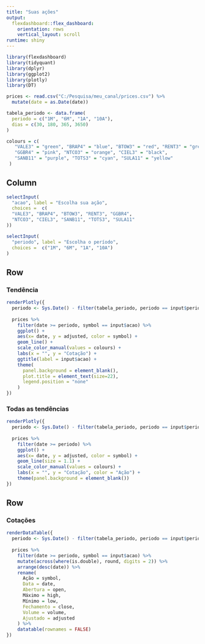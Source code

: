 ```yaml
---
title: "Suas ações"
output: 
  flexdashboard::flex_dashboard:
    orientation: rows
    vertical_layout: scroll
runtime: shiny
---
```


```r
library(flexdashboard)
library(tidyquant)
library(dplyr)
library(ggplot2)
library(plotly)
library(DT)

prices <- read.csv("C:/Pesquisa/meu_canal/prices.csv") %>%
  mutate(date = as.Date(date))

tabela_periodo <- data.frame(
  periodo = c("1M", "6M", "1A", "10A"),
  dias = c(30, 180, 365, 3650)
)

colours = c(
   "VALE3" = "green", "BRAP4" = "blue", "BTOW3" = "red", "RENT3" = "grey",
   "GGBR4" = "pink", "NTCO3" = "orange", "CIEL3" = "black",
   "SANB11" = "purple", "TOTS3" = "cyan", "SULA11" = "yellow"
 ) 

```

Column {.sidebar}
-----------------------------------------------------------------------

```r
selectInput(
  "acao", label = "Escolha sua ação",
  choices =  c(
  "VALE3", "BRAP4", "BTOW3", "RENT3", "GGBR4",
  "NTCO3", "CIEL3", "SANB11", "TOTS3", "SULA11"
))

selectInput(
  "periodo", label = "Escolha o período",
  choices =  c("1M", "6M", "1A", "10A")
)
```



Row {data-width=500}
-----------------------------------------------------------------------

### Tendência

```r
renderPlotly({
  periodo <- Sys.Date() - filter(tabela_periodo, periodo == input$periodo)$dias
  
  prices %>% 
    filter(date >= periodo, symbol == input$acao) %>% 
    ggplot() +
    aes(x= date, y = adjusted, color = symbol) +
    geom_line() + 
    scale_color_manual(values = colours) +
    labs(x = "", y = "Cotação") +
    ggtitle(label = input$acao) +
    theme(
      panel.background = element_blank(),
      plot.title = element_text(size=22),
      legend.position = "none"
    ) 
})
```

### Todas as tendências

```r
renderPlotly({
  periodo <- Sys.Date() - filter(tabela_periodo, periodo == input$periodo)$dias
  
  prices %>% 
    filter(date >= periodo) %>% 
    ggplot() +
    aes(x= date, y = adjusted, color = symbol) +
    geom_line(size = 1.1) +
    scale_color_manual(values = colours) +
    labs(x = "", y = "Cotação", color = "Ação") +
    theme(panel.background = element_blank())
})
```

Row {data-width=500}
-----------------------------------------------------------------------

### Cotações

```r
renderDataTable({
  periodo <- Sys.Date() - filter(tabela_periodo, periodo == input$periodo)$dias
  
  prices %>% 
    filter(date >= periodo, symbol == input$acao) %>%
    mutate(across(where(is.double), round, digits = 2)) %>% 
    arrange(desc(date)) %>% 
    rename(
      Ação = symbol, 
      Data = date,
      Abertura = open,
      Máximo = high,
      Mínimo = low,
      Fechamento = close, 
      Volume = volume,
      Ajustado = adjusted
    ) %>% 
    datatable(rownames = FALSE)
})
```


